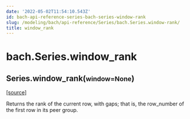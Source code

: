 ```yaml
---
date: '2022-05-02T11:54:10.543Z'
id: bach-api-reference-series-bach-series-window-rank
slug: /modeling/bach/api-reference/Series/bach.Series.window-rank/
title: window_rank
---
```


# bach.Series.window_rank

<div class="method">

<h2 class="signature-method"><span class="additional-name">Series.</span><span class="name">window_rank(</span><small class="parameter-list"><span class="parameter" id="window">window=None</span></small>)</h2>


&#8203;<span class="view-source">[[source]](https://github.com/objectiv/objectiv-analytics/blob/main/bach/bach/series/series.py)</span>

<div class="content">

Returns the rank of the current row, with gaps; that is, the row_number of the first row
in its peer group.


</div>

</div>
